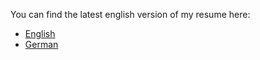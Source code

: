 You can find the latest english version of my resume here:
- <a href="/resume-en.pdf" download>English</a>
- <a href="/resume-de.pdf" download>German</a>